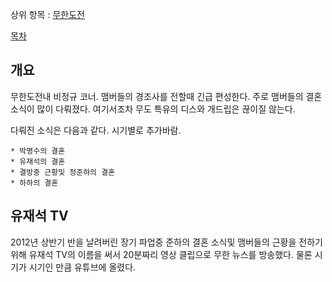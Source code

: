 상위 항목 : [[무한도전]]

[[목차]]

== 개요 ==
무한도전내 비정규 코너. 맴버들의 경조사를 전할때 긴급 편성한다. 주로 맴버들의 결혼 소식이 많이 다뤄졌다. 여기서조차 무도 특유의 디스와 개드립은 끊이질 않는다.

다뤄진 소식은 다음과 같다. 시기별로 추가바람.

 * 박명수의 결혼
 * 유재석의 결혼
 * 결방중 근황및 정준하의 결혼
 * 하하의 결혼

== 유재석 TV ==
2012년 상반기 반을 날려버린 장기 파업중 준하의 결혼 소식및 맴버들의 근황을 전하기 위해 유재석 TV의 이름을 써서 20분짜리 영상 클립으로 무한 뉴스를 방송했다. 물론 시기가 시기인 만큼 유튜브에 올렸다.
